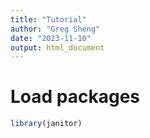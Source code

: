 ```yaml
---
title: "Tutorial"
author: "Greg Sheng"
date: "2023-11-10"
output: html_document
---
```



# Load packages
```r

library(janitor)
```

